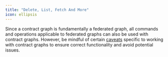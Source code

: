 ```yaml
---
title: "Delete, List, Fetch And More"
icon: ellipsis
---
```


Since a contract graph is fundamentally a federated graph, all commands and operations applicable to federated graphs can also be used with contract graphs. However, be mindful of certain [caveats](/studio/schema-contracts#caveats-to-remember) specific to working with contract graphs to ensure correct functionality and avoid potential issues.

<CardGroup cols={1}>
  <Card
    title="Federated Graph"
    href="/cli/federated-graph"
    horizontal
    icon="vector-circle"
    iconType="solid"
  />
</CardGroup>
